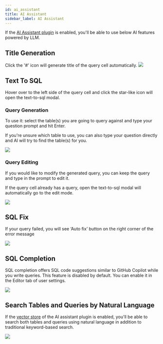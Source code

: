 ```yaml
---
id: ai_assistant
title: AI Assistant
sidebar_label: AI Assistant
---
```


If the [AI Assistant plugin](../integrations/add_ai_assistant.mdx) is enabled, you'll be able to use below AI features powered by LLM.

## Title Generation

Click the '#' icon will generate title of the query cell automatically.
![](/img/user_guide/title_generation.gif)

## Text To SQL

Hover over to the left side of the query cell and click the star-like icon will open the text-to-sql modal.

### Query Generation

To use it: select the table(s) you are going to query against and type your question prompt and hit Enter.

If you're unsure which table to use, you can also type your question directly and AI will try to find the table(s) for you.

![](/img/user_guide/text_to_sql.gif)

### Query Editing

If you would like to modify the generated query, you can keep the query and type in the prompt to edit it.

If the query cell already has a query, open the text-to-sql modal will automatically go to the edit mode.

![](/img/user_guide/text_to_sql_edit.gif)

## SQL Fix

If your query failed, you will see ‘Auto fix’ button on the right corner of the error message

![](/img/user_guide/sql_fix.gif)

## SQL Completion

SQL completion offers SQL code suggestions similar to GitHub Copilot while you write queries.
This feature is disabled by default. You can enable it in the Editor tab of user settings.

![](/img/user_guide/sql_complete.png)

## Search Tables and Queries by Natural Language

If the [vector store](../integrations/add_ai_assistant.mdx#vector-store) of the AI assistant plugin is enabled, you'll be able to search both tables and queries using natural language in addition to traditional keyword-based search.

![](/img/user_guide/table_vector_search.png)
